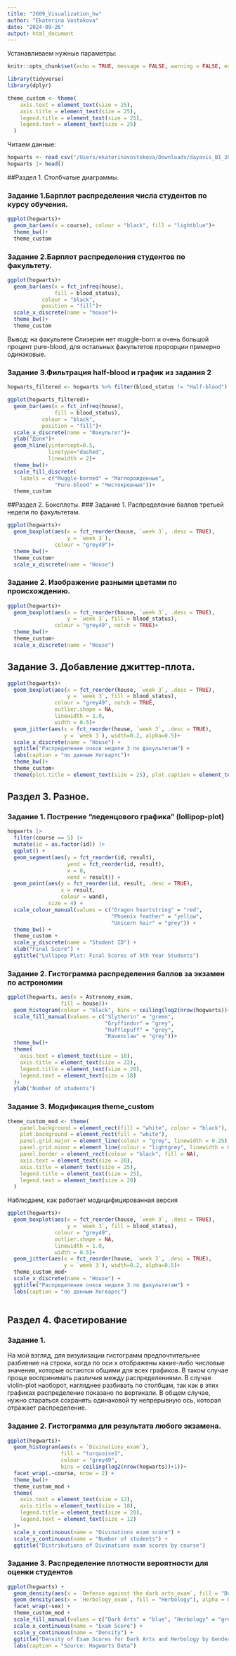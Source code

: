 ```yaml
---
title: "2609_Visualization_hw"
author: "Ekaterina Vostokova"
date: "2024-09-26"
output: html_document
---
```


Устанавливаем нужные параметры:
```r
knitr::opts_chunk$set(echo = TRUE, message = FALSE, warning = FALSE, error = FALSE, fig.width=16, fig.height=10)

library(tidyverse)
library(dplyr)

theme_custom <- theme(
    axis.text = element_text(size = 25),
    axis.title = element_text(size = 25),
    legend.title = element_text(size = 25),
    legend.text = element_text(size = 25)
  )
```

Читаем данные:
```r
hogwarts <- read_csv("/Users/ekaterinavostokova/Downloads/dayavis_BI_2024/data/hogwarts.csv")
hogwarts |> head()
```

##Раздел 1. Столбчатые диаграммы.

### Задание 1.Барплот распределения числа студентов по курсу обучения.


```r

ggplot(hogwarts)+
  geom_bar(aes(x = course), colour = "black", fill = "lightblue")+ 
  theme_bw()+
  theme_custom

```

### Задание 2.Барплот распределения студентов по факультету.

```r
ggplot(hogwarts)+
  geom_bar(aes(x = fct_infreq(house), 
               fill = blood_status), 
           colour = "black", 
           position = "fill")+ 
  scale_x_discrete(name = "house")+
  theme_bw()+
  theme_custom
```

Вывод: на факультете Слизерин нет muggle-born и очень большой процент pure-blood, для остальных факультетов пророрции примерно одинаковые.

### Задание 3.Фильтрация half-blood и график из задания 2

```r
hogwarts_filtered <- hogwarts %>% filter(blood_status != "Half-blood")

ggplot(hogwarts_filtered)+
  geom_bar(aes(x = fct_infreq(house), 
               fill = blood_status), 
           colour = "black", 
           position = "fill")+ 
  scale_x_discrete(name = "Факультет")+
  ylab("Доля")+
  geom_hline(yintercept=0.5, 
             linetype="dashed",
             linewidth = 2)+
  theme_bw()+
  scale_fill_discrete(
    labels = c("Muggle-borned" = "Маглорожденные",
               "Pure-blood" = "Чистокровные"))+
  theme_custom
```

##Раздел 2. Боксплоты.
### Задание 1. Распределение баллов третьей недели по факультетам.

```r
ggplot(hogwarts)+
  geom_boxplot(aes(x = fct_reorder(house, `week 3`, .desc = TRUE),
                   y = `week 3`), 
               colour = "grey49")+
  theme_bw()+
  theme_custom+
  scale_x_discrete(name = "House")
```

### Задание 2. Изображение разными цветами по происхождению.


```r
ggplot(hogwarts)+
  geom_boxplot(aes(x = fct_reorder(house, `week 3`, .desc = TRUE),
                   y = `week 3`, fill = blood_status), 
               colour = "grey49", notch = TRUE)+
  theme_bw()+
  theme_custom+
  scale_x_discrete(name = "House")
```

## Задание 3. Добавление джиттер-плота.
```r
ggplot(hogwarts)+
  geom_boxplot(aes(x = fct_reorder(house, `week 3`, .desc = TRUE),
                   y = `week 3`, fill = blood_status), 
               colour = "grey49", notch = TRUE, 
               outlier.shape = NA, 
               linewidth = 1.0,
               width = 0.5)+
  geom_jitter(aes(x = fct_reorder(house, `week 3`, .desc = TRUE), 
                  y = `week 3`), width=0.2, alpha=0.5)+
  scale_x_discrete(name = "House") + 
  ggtitle("Распределение очков недели 3 по факультетам") + 
  labs(caption = "по данным Хогвартс")+
  theme_bw()+
  theme_custom+
  theme(plot.title = element_text(size = 25), plot.caption = element_text(size = 15))
```

## Раздел 3. Разное.

### Задание 1. Пострение "леденцового графика" (lollipop-plot)

```r
hogwarts |>
  filter(course == 5) |>
  mutate(id = as.factor(id)) |>
  ggplot() +
  geom_segment(aes(y = fct_reorder(id, result), 
                   yend = fct_reorder(id, result), 
                   x = 0,
                   xend = result)) + 
  geom_point(aes(y = fct_reorder(id, result, .desc = TRUE), 
                 x = result,
                 colour = wand),
             size = 4) +
  scale_colour_manual(values = c("Dragon heartstring" = "red", 
                                 "Phoenix feather" = "yellow", 
                                 "Unicorn hair" = "grey")) +
  theme_bw() +
  theme_custom +
  scale_y_discrete(name = "Student ID") +
  xlab("Final Score") +
  ggtitle("Lollipop Plot: Final Scores of 5th Year Students")
```

### Задание 2. Гистограмма распределения баллов за экзамен по астрономии

```r
ggplot(hogwarts, aes(x = Astronomy_exam, 
                 fill = house))+
  geom_histogram(colour = "black", bins = ceiling(log2(nrow(hogwarts))+1))+
  scale_fill_manual(values = c("Slytherin" = "green",
                               "Gryffindor" = "grey",
                               "Hufflepuff" = "grey",
                               "Ravenclaw" = "grey"))+
  theme_bw()+
  theme(
    axis.text = element_text(size = 18),
    axis.title = element_text(size = 22),
    legend.title = element_text(size = 20),
    legend.text = element_text(size = 18)
  )+
  ylab("Number of students")

```




### Задание 3. Модификация theme_custom
```r
theme_custom_mod <- theme(
    panel.background = element_rect(fill = "white", colour = "black"),
    plot.background = element_rect(fill = "white"),
    panel.grid.major = element_line(colour = "grey", linewidth = 0.25),
    panel.grid.minor = element_line(colour = "lightgrey", linewidth = 0.1),
    panel.border = element_rect(colour = "black", fill = NA),
    axis.text = element_text(size = 20),
    axis.title = element_text(size = 25),
    legend.title = element_text(size = 25),
    legend.text = element_text(size = 20)
  )
```


Наблюдаем, как работает модицифицированная версия
``` r
ggplot(hogwarts)+
  geom_boxplot(aes(x = fct_reorder(house, `week 3`, .desc = TRUE),
                   y = `week 3`, fill = blood_status), 
               colour = "grey49", 
               outlier.shape = NA, 
               linewidth = 1.0,
               width = 0.5)+
  geom_jitter(aes(x = fct_reorder(house, `week 3`, .desc = TRUE), 
                  y = `week 3`), width=0.2, alpha=0.5)+
  theme_custom_mod+
  scale_x_discrete(name = "House") + 
  ggtitle("Распределение очков недели 3 по факультетам") + 
  labs(caption = "по данным Хогвартс")
  
```

## Раздел 4. Фасетирование

### Задание 1.
На мой взгляд, для визулизации гистограмм предпочтительнее разбиение на строки, когда по оси х отображены какие-либо числовые значения, которые остаются общими для всех графиков. В таком случае проще воспринимать различия между распределениями.
В случае violin-plot наоборот, нагляднее разбивать по столбцам, так как в этих графиках распределение показано по вертикали.
В общем случае, нужно стараться сохранять одинаковой ту непрерывную ось, которая отражает распределение.

### Задание 2. Гистограмма для результата любого экзамена.

```r
ggplot(hogwarts)+
  geom_histogram(aes(x = `Divinations_exam`), 
                 fill = "turquoise1", 
                 colour = "grey49", 
                 bins = ceiling(log2(nrow(hogwarts))+1))+
  facet_wrap(.~course, nrow = 2) +
  theme_bw()+
  theme_custom_mod +
  theme(
    axis.text = element_text(size = 12),
    axis.title = element_text(size = 18),
    legend.title = element_text(size = 20),
    legend.text = element_text(size = 12)
  )+
  scale_x_continuous(name = "Divinations exam score") +
  scale_y_continuous(name = "Number of students") +
  ggtitle("Distributions of Divinations exam scores by course")
```

### Задание 3. Распределение плотности вероятности для оценки студентов

```r
ggplot(hogwarts) +
  geom_density(aes(x = `Defence against the dark arts_exam`, fill = "Dark Arts"), alpha = 0.5, colour = "blue") +
  geom_density(aes(x = `Herbology_exam`, fill = "Herbology"), alpha = 0.5, colour = "green") +
  facet_wrap(~sex) +
  theme_custom_mod +
  scale_fill_manual(values = c("Dark Arts" = "blue", "Herbology" = "green")) +  
  scale_x_continuous(name = "Exam Score") +
  scale_y_continuous(name = "Density") +
  ggtitle("Density of Exam Scores for Dark Arts and Herbology by Gender") +
  labs(caption = "Source: Hogwarts Data")

```

